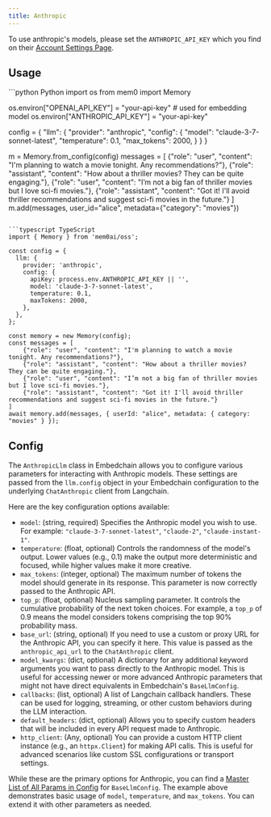 ```yaml
---
title: Anthropic
---
```


<Snippet file="paper-release.mdx" />

To use anthropic's models, please set the `ANTHROPIC_API_KEY` which you find on their [Account Settings Page](https://console.anthropic.com/account/keys).

## Usage

<CodeGroup>
```python Python
import os
from mem0 import Memory

os.environ["OPENAI_API_KEY"] = "your-api-key" # used for embedding model
os.environ["ANTHROPIC_API_KEY"] = "your-api-key"

config = {
    "llm": {
        "provider": "anthropic",
        "config": {
            "model": "claude-3-7-sonnet-latest",
            "temperature": 0.1,
            "max_tokens": 2000,
        }
    }
}

m = Memory.from_config(config)
messages = [
    {"role": "user", "content": "I'm planning to watch a movie tonight. Any recommendations?"},
    {"role": "assistant", "content": "How about a thriller movies? They can be quite engaging."},
    {"role": "user", "content": "I’m not a big fan of thriller movies but I love sci-fi movies."},
    {"role": "assistant", "content": "Got it! I'll avoid thriller recommendations and suggest sci-fi movies in the future."}
]
m.add(messages, user_id="alice", metadata={"category": "movies"})
```

```typescript TypeScript
import { Memory } from 'mem0ai/oss';

const config = {
  llm: {
    provider: 'anthropic',
    config: {
      apiKey: process.env.ANTHROPIC_API_KEY || '',
      model: 'claude-3-7-sonnet-latest',
      temperature: 0.1,
      maxTokens: 2000,
    },
  },
};

const memory = new Memory(config);
const messages = [
    {"role": "user", "content": "I'm planning to watch a movie tonight. Any recommendations?"},
    {"role": "assistant", "content": "How about a thriller movies? They can be quite engaging."},
    {"role": "user", "content": "I’m not a big fan of thriller movies but I love sci-fi movies."},
    {"role": "assistant", "content": "Got it! I'll avoid thriller recommendations and suggest sci-fi movies in the future."}
]
await memory.add(messages, { userId: "alice", metadata: { category: "movies" } });
```
</CodeGroup>

## Config

The `AnthropicLlm` class in Embedchain allows you to configure various parameters for interacting with Anthropic models. These settings are passed from the `llm.config` object in your Embedchain configuration to the underlying `ChatAnthropic` client from Langchain.

Here are the key configuration options available:

-   `model`: (string, required) Specifies the Anthropic model you wish to use. For example: `"claude-3-7-sonnet-latest"`, `"claude-2"`, `"claude-instant-1"`.
-   `temperature`: (float, optional) Controls the randomness of the model's output. Lower values (e.g., 0.1) make the output more deterministic and focused, while higher values make it more creative.
-   `max_tokens`: (integer, optional) The maximum number of tokens the model should generate in its response. This parameter is now correctly passed to the Anthropic API.
-   `top_p`: (float, optional) Nucleus sampling parameter. It controls the cumulative probability of the next token choices. For example, a `top_p` of 0.9 means the model considers tokens comprising the top 90% probability mass.
-   `base_url`: (string, optional) If you need to use a custom or proxy URL for the Anthropic API, you can specify it here. This value is passed as the `anthropic_api_url` to the `ChatAnthropic` client.
-   `model_kwargs`: (dict, optional) A dictionary for any additional keyword arguments you want to pass directly to the Anthropic model. This is useful for accessing newer or more advanced Anthropic parameters that might not have direct equivalents in Embedchain's `BaseLlmConfig`.
-   `callbacks`: (list, optional) A list of Langchain callback handlers. These can be used for logging, streaming, or other custom behaviors during the LLM interaction.
-   `default_headers`: (dict, optional) Allows you to specify custom headers that will be included in every API request made to Anthropic.
-   `http_client`: (Any, optional) You can provide a custom HTTP client instance (e.g., an `httpx.Client`) for making API calls. This is useful for advanced scenarios like custom SSL configurations or transport settings.

While these are the primary options for Anthropic, you can find a [Master List of All Params in Config](../config) for `BaseLlmConfig`. The example above demonstrates basic usage of `model`, `temperature`, and `max_tokens`. You can extend it with other parameters as needed.